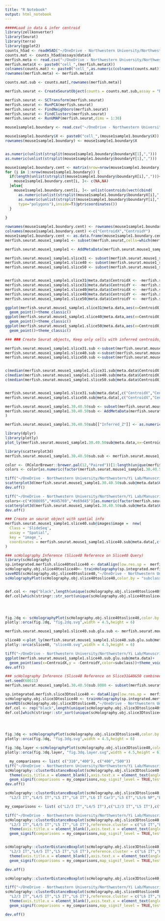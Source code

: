 ```yaml
---
title: "R Notebook"
output: html_notebook
---
```


```r

#####Load in data & infer centroid
library(zellkonverter)
library(Seurat)
library(terra)
library(ggplot2)
counts_h5ad <- readH5AD("~/OneDrive - Northwestern University/Northwestern/Yi Lab/Manuscript/Code_2ndDraft/3D Merfish/Merfish new/data/counts.h5ad")
counts.mat <- counts_h5ad@assays@data$X
merfish.meta <- read.csv("~/OneDrive - Northwestern University/Northwestern/Yi Lab/Manuscript/Code_2ndDraft/3D Merfish/Merfish new/data/cell_labels.csv")
merfish.meta$X <- paste0("cell_",(merfish.meta$X))
colnames(counts.mat) <- paste0("cell_",as.numeric(colnames(counts.mat)))
rownames(merfish.meta) <- merfish.meta$X

counts.mat.sub <- counts.mat[,rownames(merfish.meta)]

merfish.seurat <- CreateSeuratObject(counts = counts.mat.sub,assay = "RNA",meta.data = merfish.meta)

merfish.seurat <- SCTransform(merfish.seurat)
merfish.seurat <- RunPCA(merfish.seurat)
merfish.seurat <- FindNeighbors(merfish.seurat)
merfish.seurat <- FindClusters(merfish.seurat)
merfish.seurat <- RunUMAP(merfish.seurat,dims = 1:30)

mouse1sample1.boundary <- read.csv("~/OneDrive - Northwestern University/Northwestern/Yi Lab/Manuscript/Code_2ndDraft/3D Merfish/Merfish new/data/segmented_cells_mouse1sample1.csv")

mouse1sample1.boundary$X <- paste0("cell_",(mouse1sample1.boundary$X))
rownames(mouse1sample1.boundary) <- mouse1sample1.boundary$X


as.numeric(unlist(strsplit(mouse1sample1.boundary$boundaryX[1],",")))
as.numeric(unlist(strsplit(mouse1sample1.boundary$boundaryY[1],",")))

mouse1sample1.boundary.cent <- matrix(nrow=nrow(mouse1sample1.boundary), ncol = 2)
for (i in 1:nrow(mouse1sample1.boundary)) {
  if(length(unlist(strsplit(mouse1sample1.boundary$boundaryX[i],",")))<3){
    mouse1sample1.boundary.cent[i, ]<- c(NA,NA)
  }else{
    mouse1sample1.boundary.cent[i, ]<- unlist(centroids(vect(cbind(
      as.numeric(unlist(strsplit(mouse1sample1.boundary$boundaryX[i],","))),
      as.numeric(unlist(strsplit(mouse1sample1.boundary$boundaryY[i],",")))),
      type="polygons"),inside=T)@ptr$coordinates())
  }
  
}

rownames(mouse1sample1.boundary.cent) <- rownames(mouse1sample1.boundary)
colnames(mouse1sample1.boundary.cent) <-c("CentroidX","CentroidY")
mouse1sample1.boundary.cent <- as.data.frame(mouse1sample1.boundary.cent)
merfish.seurat.mouse1_sample1 <- subset(merfish.seurat,cells=which(merfish.seurat$sample_id%in%"mouse1_sample1"))

merfish.seurat.mouse1_sample1 <- AddMetaData(merfish.seurat.mouse1_sample1,mouse1sample1.boundary.cent)

merfish.seurat.mouse1_sample1.slice31 <- subset(merfish.seurat.mouse1_sample1,cells=which(merfish.seurat.mouse1_sample1$slice_id%in%"mouse1_slice31"))
merfish.seurat.mouse1_sample1.slice40 <- subset(merfish.seurat.mouse1_sample1,cells=which(merfish.seurat.mouse1_sample1$slice_id%in%"mouse1_slice40"))
merfish.seurat.mouse1_sample1.slice50 <- subset(merfish.seurat.mouse1_sample1,cells=which(merfish.seurat.mouse1_sample1$slice_id%in%"mouse1_slice50"))


merfish.seurat.mouse1_sample1.slice31@meta.data$CentroidX <- -merfish.seurat.mouse1_sample1.slice31@meta.data$CentroidX
merfish.seurat.mouse1_sample1.slice31@meta.data$CentroidY <- -merfish.seurat.mouse1_sample1.slice31@meta.data$CentroidY
merfish.seurat.mouse1_sample1.slice40@meta.data$CentroidX <- -merfish.seurat.mouse1_sample1.slice40@meta.data$CentroidX
merfish.seurat.mouse1_sample1.slice40@meta.data$CentroidY <- -merfish.seurat.mouse1_sample1.slice40@meta.data$CentroidY
merfish.seurat.mouse1_sample1.slice50@meta.data$CentroidY <- -merfish.seurat.mouse1_sample1.slice50@meta.data$CentroidY

ggplot(merfish.seurat.mouse1_sample1.slice31@meta.data,aes(x=CentroidX,y=CentroidY,color=subclass))+
  geom_point()+theme_classic()
ggplot(merfish.seurat.mouse1_sample1.slice40@meta.data,aes(x=CentroidX,y=CentroidY,color=subclass))+
  geom_point()+theme_classic()
ggplot(merfish.seurat.mouse1_sample1.slice50@meta.data,aes(x=CentroidX,y=CentroidY,color=subclass))+
  geom_point()+theme_classic()

```

```r
### ### Create Seurat objects, Keep only cells with inferred centroids, focus on slice 31, 40, & 50, adjust three slice position using slice 40 as the reference

merfish.seurat.mouse1_sample1.slice31.sub <-subset(merfish.seurat.mouse1_sample1.slice31,cells=which(is.na(merfish.seurat.mouse1_sample1.slice31$CentroidX)==F))
merfish.seurat.mouse1_sample1.slice40.sub <-subset(merfish.seurat.mouse1_sample1.slice40,cells=which(is.na(merfish.seurat.mouse1_sample1.slice40$CentroidX)==F))
merfish.seurat.mouse1_sample1.slice50.sub <-subset(merfish.seurat.mouse1_sample1.slice50,cells=which(is.na(merfish.seurat.mouse1_sample1.slice50$CentroidX)==F))


c(median(merfish.seurat.mouse1_sample1.slice31.sub@meta.data$CentroidX ),median(merfish.seurat.mouse1_sample1.slice31.sub@meta.data$CentroidY))
c(median(merfish.seurat.mouse1_sample1.slice40.sub@meta.data$CentroidX),median(merfish.seurat.mouse1_sample1.slice40.sub@meta.data$CentroidY))
c(median(merfish.seurat.mouse1_sample1.slice50.sub@meta.data$CentroidX),median(merfish.seurat.mouse1_sample1.slice50.sub@meta.data$CentroidY))


merfish.seurat.mouse1_sample1.slice31.sub@meta.data[,c("CentroidX","CentroidY")] <- t(t(merfish.seurat.mouse1_sample1.slice31.sub@meta.data[,c("CentroidX","CentroidY")])-c(median(merfish.seurat.mouse1_sample1.slice31.sub@meta.data$CentroidX ),median(merfish.seurat.mouse1_sample1.slice31.sub@meta.data$CentroidY))+c(median(merfish.seurat.mouse1_sample1.slice40.sub@meta.data$CentroidX),median(merfish.seurat.mouse1_sample1.slice40.sub@meta.data$CentroidY)))
merfish.seurat.mouse1_sample1.slice50.sub@meta.data[,c("CentroidX","CentroidY")] <- t(t(merfish.seurat.mouse1_sample1.slice50.sub@meta.data[,c("CentroidX","CentroidY")])-c(median(merfish.seurat.mouse1_sample1.slice50.sub@meta.data$CentroidX ),median(merfish.seurat.mouse1_sample1.slice50.sub@meta.data$CentroidY))+c(median(merfish.seurat.mouse1_sample1.slice40.sub@meta.data$CentroidX),median(merfish.seurat.mouse1_sample1.slice40.sub@meta.data$CentroidY)))

merfish.seurat.mouse1_sample1.30.40.50sub <- subset(merfish.seurat.mouse1_sample1, cells=c(colnames(merfish.seurat.mouse1_sample1.slice31.sub),colnames(merfish.seurat.mouse1_sample1.slice40.sub),colnames(merfish.seurat.mouse1_sample1.slice50.sub)))
merfish.seurat.mouse1_sample1.30.40.50sub <- AddMetaData(merfish.seurat.mouse1_sample1.30.40.50sub, metadata = rbind(merfish.seurat.mouse1_sample1.slice31.sub@meta.data[,c("CentroidX","CentroidY")] ,merfish.seurat.mouse1_sample1.slice40.sub@meta.data[,c("CentroidX","CentroidY")] ,merfish.seurat.mouse1_sample1.slice50.sub@meta.data[,c("CentroidX","CentroidY")] )
)  

merfish.seurat.mouse1_sample1.30.40.50sub[["Inferred_Z"]] <- as.numeric(unlist(lapply(merfish.seurat.mouse1_sample1.30.40.50sub$slice_id, function(x) { unlist(strsplit(x,"slice"))[2] })))*10

library(dplyr)
library(plotly)
plot_ly(merfish.seurat.mouse1_sample1.30.40.50sub@meta.data,x=~CentroidX,y=~CentroidY,z=~Inferred_Z,color=~subclass,colors = "Paired", marker = list(size = 2))%>% add_markers()
```
```r
library(scatterplot3d)
merfish.seurat.mouse1_sample1.30.40.50sub.sub <- merfish.seurat.mouse1_sample1.30.40.50sub[,which(merfish.seurat.mouse1_sample1.30.40.50sub$class_label%in%"Glutamatergic")]

color <- (RColorBrewer::brewer.pal(12,"Paired"))[1:length(unique(merfish.seurat.mouse1_sample1.30.40.50sub.sub@meta.data$subclass))] 
colors <- color[as.numeric(factor(merfish.seurat.mouse1_sample1.30.40.50sub.sub@meta.data$subclass,levels = stringr::str_sort(unique(merfish.seurat.mouse1_sample1.30.40.50sub.sub@meta.data$subclass),numeric = T)))]

tiff("~/OneDrive - Northwestern University/Northwestern/Yi Lab/Manuscript/Code_2ndDraft/3D Merfish//Merfish.dist.3D.layer.tiff", units="in", width=8, height=6, res=600)
scatterplot3d(merfish.seurat.mouse1_sample1.30.40.50sub.sub@meta.data$CentroidX,-merfish.seurat.mouse1_sample1.30.40.50sub.sub@meta.data$CentroidY,merfish.seurat.mouse1_sample1.30.40.50sub.sub@meta.data$Inferred_Z, pch = 16, grid=T, box=FALSE,color=colors, angle = 70,xlab = "x",ylab = "y",zlab = "z")
dev.off()
```



```r
tiff("~/OneDrive - Northwestern University/Northwestern/Yi Lab/Manuscript/Code_2ndDraft/3D Merfish//Merfish.dist.3D.layer.zlayer.tiff", units="in", width=8, height=6, res=600)
colors<-c("#308695","#d45769","#e69d45")[as.numeric(factor(merfish.seurat.mouse1_sample1.30.40.50sub.sub@meta.data$Inferred_Z))]
scatterplot3d(merfish.seurat.mouse1_sample1.30.40.50sub.sub@meta.data$CentroidX,-merfish.seurat.mouse1_sample1.30.40.50sub.sub@meta.data$CentroidY,merfish.seurat.mouse1_sample1.30.40.50sub.sub@meta.data$Inferred_Z, pch = 16, grid=T, box=FALSE,color=colors, angle = 70,xlab = "x",ylab = "y",zlab = "z")
dev.off()
```

```r
### Create an seurat object with spatial info
merfish.seurat.mouse1_sample1.slice40.sub@images$image =  new(
  Class = 'SlideSeq',
  assay = "Spatial",
  key = "image_",
  coordinates = merfish.seurat.mouse1_sample1.slice40.sub@meta.data[,c("CentroidX","CentroidY")]
)
```

```r
### scHolography Inference (Slice40 Reference on Slice40 Query)
library(scHolography)
sp.integrated.merfish.slice40toslice40 <- dataAlign(low.res.sp =  merfish.seurat.mouse1_sample1.slice40.sub,high.res.sp =  merfish.seurat.mouse1_sample1.slice40.sub,scProcessed = T,stProcessed = T,future.size = 7000)
scHolography.obj.slice40toslice40<- trainHolography(sp.integrated.merfish.slice40toslice40)
saveRDS(scHolography.obj.slice40toslice40,"~/OneDrive - Northwestern University/Northwestern/Yi Lab/Manuscript/Code_2ndDraft/3D Merfish/Merfish new/merfish.slice40toslice40.rds")
scHolographyPlot(scHolography.obj.slice40toslice40,color.by = "subclass")


def.col <- rep("black",length(unique(scHolography.obj.slice40toslice40$scHolography.sc$subclass)))
def.col[which(stringr::str_sort(unique(scHolography.obj.slice40toslice40$scHolography.sc$subclass),numeric = T)%in%stringr::str_sort(unique(scHolography.obj.slice40toslice40$scHolography.sc$subclass[which(scHolography.obj.slice40toslice40$scHolography.sc$class_label%in%"Glutamatergic")]),numeric = T))] <-(RColorBrewer::brewer.pal(12,"Paired"))[1:9] 




fig.2dq <- scHolographyPlot(scHolography.obj.slice40toslice40,color.by = "subclass",cells =which(scHolography.obj.slice40toslice40$scHolography.sc$class_label%in%"Glutamatergic") ,color = def.col)%>% plotly::layout(scene = list(camera = list(eye = list(x = 2.25, z = 0, y = 0))))
plotly::orca(fig.2dq, "fig.2dq.svg",width = 4.5,height = 6)
```

```r
merfish.seurat.mouse1_sample1.slice40.sub.glu.sub <- merfish.seurat.mouse1_sample1.slice40.sub[,which(merfish.seurat.mouse1_sample1.slice40.sub$class_label%in%"Glutamatergic")]

slice40 <-plot_ly(merfish.seurat.mouse1_sample1.slice40.sub.glu.sub@meta.data,x=~CentroidX,y=~-CentroidY,color=~subclass,colors = "Paired", marker = list(size = 3))%>% add_markers()
plotly::orca(slice40, "slice40.svg",width = 4.5,height = 6)

tiff("~/OneDrive - Northwestern University/Northwestern/Yi Lab/Manuscript/Code_2ndDraft/3D Merfish//slice40.tiff", units="in", width=8, height=7, res=600)
ggplot(merfish.seurat.mouse1_sample1.slice40.sub.glu.sub@meta.data)+
  geom_point(aes(x=CentroidX,y = -CentroidY,color=subclass))+theme_void()+scale_color_brewer(palette = "Paired")+theme(axis.title = element_blank(),axis.text = element_blank(),axis.ticks = element_blank())+Seurat::NoLegend()
dev.off()
```

```r
### scHolography Inference (Slice40 Reference on Slice31&40&50 combined query)
set.seed(60611)
merfish.seurat.mouse1_sample1.30.40.50sub.8000 <- subset(merfish.seurat.mouse1_sample1.30.40.50sub, cells=sample(colnames(merfish.seurat.mouse1_sample1.30.40.50sub),8000))

sp.integrated.merfish.slice3Dtoslice40 <- dataAlign(low.res.sp =  merfish.seurat.mouse1_sample1.slice40.sub,high.res.sp =  merfish.seurat.mouse1_sample1.30.40.50sub.8000,scProcessed = T,stProcessed = T,future.size = 7000)
scHolography.obj.slice3Dtoslice40 <- trainHolography(sp.integrated.merfish.slice3Dtoslice40)
saveRDS(scHolography.obj.slice3Dtoslice40,"~/OneDrive - Northwestern University/Northwestern/Yi Lab/Manuscript/Code_2ndDraft/3D Merfish/Merfish new//merfish.slice3Dtoslice40 .rds")
def.col <- rep("black",length(unique(scHolography.obj.slice3Dtoslice40$scHolography.sc$subclass)))
def.col[which(stringr::str_sort(unique(scHolography.obj.slice3Dtoslice40$scHolography.sc$subclass),numeric = T)%in%stringr::str_sort(unique(scHolography.obj.slice3Dtoslice40$scHolography.sc$subclass[which(scHolography.obj.slice3Dtoslice40$scHolography.sc$class_label%in%"Glutamatergic")]),numeric = T))] <-(RColorBrewer::brewer.pal(12,"Paired"))[1:9] 




fig.3dq <- scHolographyPlot(scHolography.obj.slice3Dtoslice40,color.by = "subclass",cells =which(scHolography.obj.slice3Dtoslice40$scHolography.sc$class_label%in%"Glutamatergic") ,color = def.col)%>% plotly::layout(scene = list(camera = list(eye = list(x = 0, z = 1.75, y = 0))))
plotly::orca(fig.3dq, "fig.3dq.svg",width = 4.5,height = 6)
```

```r
fig.3dq.layer <-scHolographyPlot(scHolography.obj.slice3Dtoslice40,color.by = "Inferred_Z",cells =which(scHolography.obj.slice3Dtoslice40$scHolography.sc$class_label%in%"Glutamatergic"),color = c("#308695","#d45769","#e69d45"))%>% plotly::layout(scene = list(camera = list(eye = list(x = 0, z = 1.75, y = 0))))
plotly::orca(fig.3dq.layer, "fig.3dq.layer.svg",width = 4.5,height = 6)
```

```r
  my_comparisons <- list( c("310","400"), c("400","500"))
tiff("~/OneDrive - Northwestern University/Northwestern/Yi Lab/Manuscript/Code_2ndDraft/3D Merfish//Cortex.dist.3D.layer.tiff", units="in", width=5, height=6, res=600)
scHolography::clusterDistanceBoxplot(scHolography.obj.slice3Dtoslice40,annotationToUse = "Inferred_Z",query.cluster.list = c("310","400","500"),reference.cluster = c("310"))+ theme(legend.position = "none")+scale_fill_manual(values = c("#308695","#d45769","#e69d45"))+theme_classic()+ 
  theme(axis.title.x = element_blank(),axis.text.x = element_text(angle = 45,hjust=1),axis.title.y = element_text(size = 16,face = "bold"),axis.text = element_text(size = 15,face = "bold"))+NoLegend()+ylab("SMN Distance to slice 310")+ 
  geom_signif(comparisons = my_comparisons,map_signif_level = TRUE,test.args = list(alternative=("less"),size=5),y_position = c(4.25,4.75,5.25))
dev.off()
```


```r
scHolography::clusterDistanceBoxplot(scHolography.obj.slice3Dtoslice40,annotationToUse = "subclass",query.cluster.list = c(
  "L2/3 IT","L4/5 IT","L5 IT","L6 IT","L6 IT Car3","L5 ET","L5/6 NP","L6 CT","L6b"),reference.cluster = c("L6 CT","L6b"))+ theme(legend.position = "none")+scale_fill_manual(values = color[c(1,2,4,7,8,3,5,6,9)])

my_comparisons <- list( c("L2/3 IT","L4/5 IT"),c("L2/3 IT","L5 IT"),c("L2/3 IT","L6 IT"))

tiff("~/OneDrive - Northwestern University/Northwestern/Yi Lab/Manuscript/Code_2ndDraft/3D Merfish//Cortex.dist.3D.tiff", units="in", width=5, height=6, res=600)
scHolography::clusterDistanceBoxplot(scHolography.obj.slice3Dtoslice40,annotationToUse = "subclass",query.cluster.list = c(
  "L2/3 IT","L4/5 IT","L5 IT","L6 IT"),reference.cluster = c("L6 IT","L6 IT Car3","L6 CT","L6b"))+ theme(legend.position = "none")+scale_fill_manual(values = color[c(1,2,4,7,8,3,5,6,9)])+theme_classic()+ 
  theme(axis.title.x = element_blank(),axis.text.x = element_text(angle = 45,hjust=1),axis.title.y = element_text(size = 16,face = "bold"),axis.text = element_text(size = 15,face = "bold"))+NoLegend()+ylab("SMN Distance to L6")+ 
  geom_signif(comparisons = my_comparisons,map_signif_level = TRUE,test.args = list(alternative=("greater"),size=5),y_position = c(6.25,6.75,7.25))


scHolography::clusterDistanceBoxplot(scHolography.obj.slice3Dtoslice40,annotationToUse = "subclass",query.cluster.list = c(
  "L2/3 IT","L4/5 IT","L5 IT","L6 IT"),reference.cluster = c("L6 IT","L6 IT Car3","L6 CT","L6b"))+ theme(legend.position = "none")+scale_fill_manual(values = color[c(1,2,4,7,8,3,5,6,9)])+theme_classic()+ 
  theme(axis.title.x = element_blank(),axis.text.x = element_text(angle = 45,hjust=1),axis.title.y = element_text(size = 16,face = "bold"),axis.text = element_text(size = 15,face = "bold"))+NoLegend()+ylab("SMN Distance to L6")+ 
  geom_signif(comparisons = my_comparisons,map_signif_level = TRUE,test.args = list(alternative=("greater"),size=5),y_position = c(6.25,6.75,7.25))

dev.off()
```
```r

scHolography::clusterDistanceBoxplot(scHolography.obj.slice3Dtoslice40,annotationToUse = "label",query.cluster.list = c(sort(unique(scHolography.obj.slice3Dtoslice40$scHolography.sc$label))[c(4:14,21:24,36:39)]),reference.cluster = c( "L6_IT_1","L6_IT_2","L6_IT_3", "L6_IT_Car3" ))

```

```r
tiff("~/OneDrive - Northwestern University/Northwestern/Yi Lab/Manuscript/Code_2ndDraft/3D Merfish//Cortex.dist.2D.tiff", units="in", width=5, height=6, res=600)
scHolography::clusterDistanceBoxplot(scHolography.obj.slice40toslice40,annotationToUse = "subclass",query.cluster.list = c(
  "L2/3 IT","L4/5 IT","L5 IT","L6 IT"),reference.cluster = c("L6 IT","L6 IT Car3","L6 CT","L6b"))+ theme(legend.position = "none")+scale_fill_manual(values = color[c(1,2,4,7,8,3,5,6,9)])+theme_classic()+ 
  theme(axis.title.x = element_blank(),axis.text.x = element_text(angle = 45,hjust=1),axis.title.y = element_text(size = 16,face = "bold"),axis.text = element_text(size = 15,face = "bold"))+NoLegend()+ylab("SMN Distance to L6")+ 
  geom_signif(comparisons = my_comparisons,map_signif_level = TRUE,test.args = list(alternative=("greater"),size=5),y_position = c(6,6.5,7))

dev.off()
```